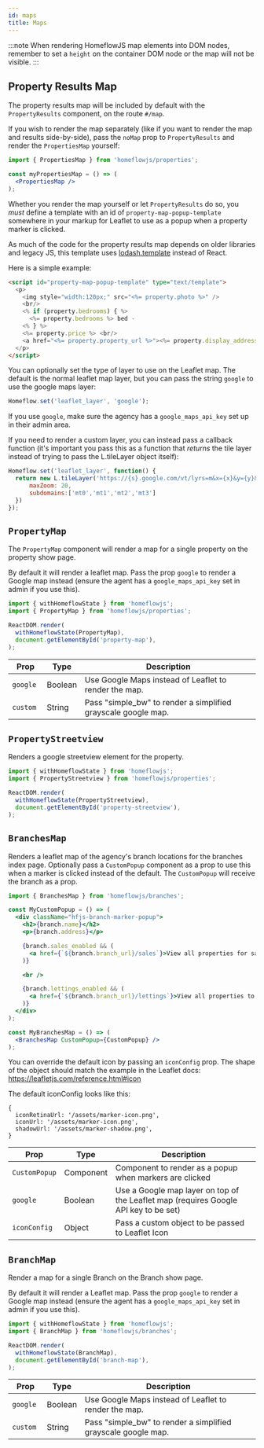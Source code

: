```yaml
---
id: maps
title: Maps
---
```


:::note
When rendering HomeflowJS map elements into DOM nodes, remember to set a `height` on the container DOM node or the map will not be visible.
:::

## Property Results Map

The property results map will be included by default with the `PropertyResults` component, on the route `#/map`.

If you wish to render the map separately (like if you want to render the map and results side-by-side), pass the `noMap` prop to `PropertyResults` and render the `PropertiesMap` yourself:

```jsx
import { PropertiesMap } from 'homeflowjs/properties';

const myPropertiesMap = () => (
  <PropertiesMap />
);
```

Whether you render the map yourself or let `PropertyResults` do so, you _must_ define a template with an id of `property-map-popup-template` somewhere in your markup for Leaflet to use as a popup when a property marker is clicked.

As much of the code for the property results map depends on older libraries and legacy JS, this template uses [lodash.template](https://lodash.com/docs/4.17.15#template) instead of React.

Here is a simple example:

```html
<script id="property-map-popup-template" type="text/template">
  <p>
    <img style="width:120px;" src="<%= property.photo %>" />
    <br/>
    <% if (property.bedrooms) { %>
      <%= property.bedrooms %> bed -
    <% } %>
    <%= property.price %> <br/>
    <a href="<%= property.property_url %>"><%= property.display_address %></a>
  </p>
</script>
```

You can optionally set the type of layer to use on the Leaflet map. The default is the normal leaflet map layer, but you can pass the string `google` to use the google maps layer:

```js
Homeflow.set('leaflet_layer', 'google');
```

If you use `google`, make sure the agency has a `google_maps_api_key` set up in their admin area.

If you need to render a custom layer, you can instead pass a callback function (it's important you pass this as a function that _returns_ the tile layer instead of trying to pass the L.tileLayer object itself):

```js
Homeflow.set('leaflet_layer', function() {
  return new L.tileLayer('https://{s}.google.com/vt/lyrs=m&x={x}&y={y}&z={z}&hl=en', {
      maxZoom: 20,
      subdomains:['mt0','mt1','mt2','mt3']
  })
});
```

## `PropertyMap`

The `PropertyMap` component will render a map for a single property on the property show page.

By default it will render a leaflet map. Pass the prop `google` to render a Google map instead (ensure the agent has a `google_maps_api_key` set in admin if you use this).

```jsx
import { withHomeflowState } from 'homeflowjs';
import { PropertyMap } from 'homeflowjs/properties';

ReactDOM.render(
  withHomeflowState(PropertyMap),
  document.getElementById('property-map'),
);
```

| Prop            | Type    | Description                                                            |
|-----------------|---------|------------------------------------------------------------------------|
|`google `        |Boolean  |Use Google Maps instead of Leaflet to render the map.                   |
|`custom`         |String   |Pass "simple_bw" to render a simplified grayscale google map.           |

## `PropertyStreetview`

Renders a google streetview element for the property.

```jsx
import { withHomeflowState } from 'homeflowjs';
import { PropertyStreetview } from 'homeflowjs/properties';

ReactDOM.render(
  withHomeflowState(PropertyStreetview),
  document.getElementById('property-streetview'),
);
```

## `BranchesMap`

Renders a leaflet map of the agency's branch locations for the branches index page. Optionally pass a `CustomPopup` component as a prop to use this when a marker is clicked instead of the default. The `CustomPopup` will receive the branch as a prop.

```jsx
import { BranchesMap } from 'homeflowjs/branches';

const MyCustomPopup = () => (
  <div className="hfjs-branch-marker-popup">
    <h2>{branch.name}</h2>
    <p>{branch.address}</p>

    {branch.sales_enabled && (
      <a href={`${branch.branch_url}/sales`}>View all properties for sale &gt;</a>
    )}

    <br />

    {branch.lettings_enabled && (
      <a href={`${branch.branch_url}/lettings`}>View all properties to let &gt;</a>
    )}
  </div>
);

const MyBranchesMap = () => (
  <BranchesMap CustomPopup={CustomPopup} />
);
```

You can override the default icon by passing an `iconConfig` prop. The shape of the object should match the example in the Leaflet docs: https://leafletjs.com/reference.html#icon

The default iconConfig looks like this:

```
{
  iconRetinaUrl: '/assets/marker-icon.png',
  iconUrl: '/assets/marker-icon.png',
  shadowUrl: '/assets/marker-shadow.png',
}
```

| Prop            | Type    | Description                                                                          |
|-----------------|---------|--------------------------------------------------------------------------------------|
|`CustomPopup`    |Component|Component to render as a popup when markers are clicked                               |
|`google `        |Boolean  |Use a Google map layer on top of the Leaflet map (requires Google API key to be set)  |
|`iconConfig `    |Object   |Pass a custom object to be passed to Leaflet Icon                                     |

## `BranchMap`

Render a map for a single Branch on the Branch show page.

By default it will render a Leaflet map. Pass the prop `google` to render a Google map instead (ensure the agent has a `google_maps_api_key` set in admin if you use this).

```jsx
import { withHomeflowState } from 'homeflowjs';
import { BranchMap } from 'homeflowjs/branches';

ReactDOM.render(
  withHomeflowState(BranchMap),
  document.getElementById('branch-map'),
);
```

| Prop            | Type    | Description                                                            |
|-----------------|---------|------------------------------------------------------------------------|
|`google `        |Boolean  |Use Google Maps instead of Leaflet to render the map.                   |
|`custom`         |String   |Pass "simple_bw" to render a simplified grayscale google map.           |

